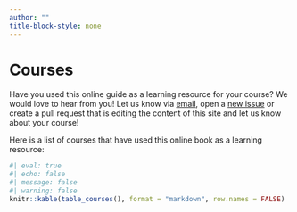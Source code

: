 ```yaml
---
author: ""
title-block-style: none
---
```


# Courses {.unnumbered}

::: {.callout-note title="Have you used the Version Control Book in a course?"}
Have you used this online guide as a learning resource for your course?
We would love to hear from you!
Let us know via [email]({{< var project.mailto >}}), open a [new issue]({{< var project.new-issue >}}) or create a pull request that is editing the content of this site and let us know about your course!
:::

Here is a list of courses that have used this online book as a learning resource:

```r
#| eval: true
#| echo: false
#| message: false
#| warning: false
knitr::kable(table_courses(), format = "markdown", row.names = FALSE)
```

